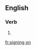 ==English==

===Verb===
{{head|en|present participle}}

# {{present participle of|sign on|lang=en}}

[[fr:signing on]]